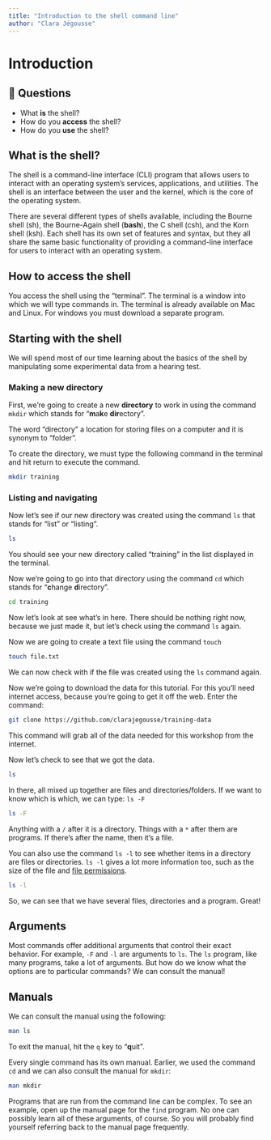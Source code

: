 ```yaml
---
title: "Introduction to the shell command line"
author: "Clara Jégousse"
---
```


# Introduction

::: {.callout-tip icon="false"}
## 🤔 Questions

-   What **is** the shell?
-   How do you **access** the shell?
-   How do you **use** the shell?
:::

## What is the shell?

The shell is a command-line interface (CLI) program that allows users to interact with an operating system's services, applications, and utilities. The shell is an interface between the user and the kernel, which is the core of the operating system.

::: {.callout-note collapse="true"}
There are several different types of shells available, including the Bourne shell (sh), the Bourne-Again shell (**bash**), the C shell (csh), and the Korn shell (ksh). Each shell has its own set of features and syntax, but they all share the same basic functionality of providing a command-line interface for users to interact with an operating system.
:::

## How to access the shell

You access the shell using the "terminal". The terminal is a window into which we will type commands in. The terminal is already available on Mac and Linux. For windows you must download a separate program.

## Starting with the shell

We will spend most of our time learning about the basics of the shell by manipulating some experimental data from a hearing test.

### Making a new directory

First, we're going to create a new **directory** to work in using the command `mkdir` which stands for "**m**a**k**e **dir**ectory".

::: callout-note
The word "directory" a location for storing files on a computer and it is synonym to "folder".
:::

To create the directory, we must type the following command in the terminal and hit return to execute the command.

``` bash
mkdir training
```

### Listing and navigating

Now let's see if our new directory was created using the command `ls` that stands for "list" or "listing".

``` bash
ls
```

You should see your new directory called "training" in the list displayed in the terminal.

Now we're going to go into that directory using the command `cd` which stands for "**c**hange **d**irectory".

``` bash
cd training
```

Now let's look at see what's in here. There should be nothing right now, because we just made it, but let's check using the command `ls` again.

Now we are going to create a text file using the command `touch`

``` bash
touch file.txt
```

We can now check with if the file was created using the `ls` command again.

Now we're going to download the data for this tutorial. For this you'll need internet access, because you're going to get it off the web. Enter the command:

``` bash
git clone https://github.com/clarajegousse/training-data
```

This command will grab all of the data needed for this workshop from the internet.

Now let's check to see that we got the data.

``` bash
ls
```

In there, all mixed up together are files and directories/folders. If we want to know which is which, we can type: `ls -F`

``` bash
ls -F
```

Anything with a `/` after it is a directory. Things with a `*` after them are programs. If there's after the name, then it's a file.

You can also use the command `ls -l` to see whether items in a directory are files or directories. `ls -l` gives a lot more information too, such as the size of the file and [file permissions](https://en.wikipedia.org/wiki/File-system_permissions).

``` bash
ls -l
```

So, we can see that we have several files, directories and a program. Great!

## Arguments

Most commands offer additional arguments that control their exact behavior. For example, `-F` and `-l` are arguments to `ls`. The `ls` program, like many programs, take a lot of arguments. But how do we know what the options are to particular commands? We can consult the manual!

## Manuals

We can consult the manual using the following:

``` bash
man ls
```

To exit the manual, hit the `q` key to "**q**uit".

Every single command has its own manual. Earlier, we used the command `cd` and we can also consult the manual for `mkdir`:

``` bash
man mkdir
```

::: callout-tip
Programs that are run from the command line can be complex. To see an example, open up the manual page for the `find` program. No one can possibly learn all of these arguments, of course. So you will probably find yourself referring back to the manual page frequently.
:::
